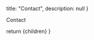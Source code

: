 
  title: "Contact",
  description: null
}

Contact

  return <MdxLayout metadata={metadata}>{children}</MdxLayout>
}